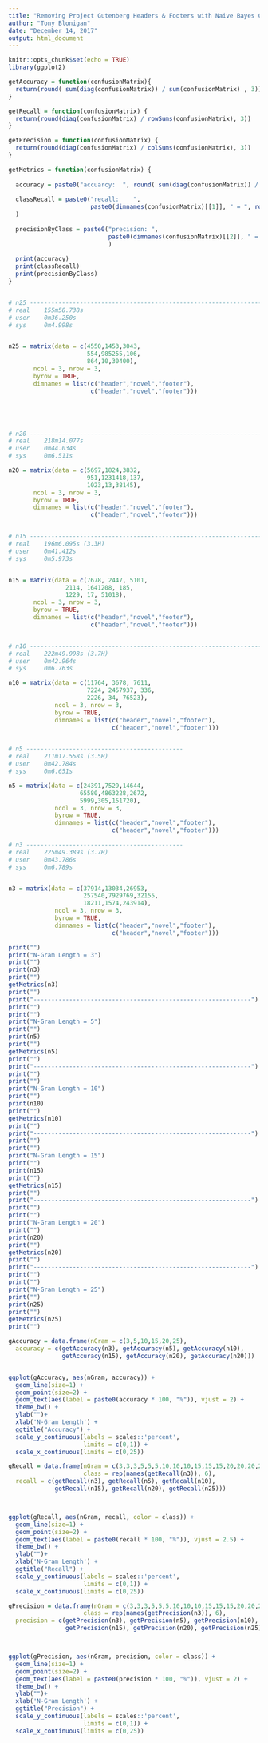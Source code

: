 ```yaml
---
title: "Removing Project Gutenberg Headers & Footers with Naive Bayes Classification"
author: "Tony Blonigan"
date: "December 14, 2017"
output: html_document
---
```


```r
knitr::opts_chunk$set(echo = TRUE)
library(ggplot2)
```

```r

getAccuracy = function(confusionMatrix){
  return(round( sum(diag(confusionMatrix)) / sum(confusionMatrix) , 3))
}

getRecall = function(confusionMatrix) {
  return(round(diag(confusionMatrix) / rowSums(confusionMatrix), 3))
}

getPrecision = function(confusionMatrix) {
  return(round(diag(confusionMatrix) / colSums(confusionMatrix), 3))
}

getMetrics = function(confusionMatrix) {
  
  accuracy = paste0("accuarcy:  ", round( sum(diag(confusionMatrix)) / sum(confusionMatrix) , 3))
  
  classRecall = paste0("recall:    ",
                       paste0(dimnames(confusionMatrix)[[1]], " = ", round(diag(confusionMatrix) / rowSums(confusionMatrix), 3), collapse = " | ")
  )
  
  precisionByClass = paste0("precision: ", 
                            paste0(dimnames(confusionMatrix)[[2]], " = ", round(diag(confusionMatrix) / colSums(confusionMatrix), 3), collapse = " | ")
                            )
  
  print(accuracy)
  print(classRecall)
  print(precisionByClass)
}


# n25 --------------------------------------------------------------------
# real    155m58.738s
# user    0m36.250s
# sys     0m4.998s


n25 = matrix(data = c(4550,1453,3043,
                      554,985255,106,
                      864,10,30400),
       ncol = 3, nrow = 3,
       byrow = TRUE, 
       dimnames = list(c("header","novel","footer"), 
                       c("header","novel","footer")))





# n20 --------------------------------------------------------------------
# real    218m14.077s
# user    0m44.034s
# sys     0m6.511s

n20 = matrix(data = c(5697,1824,3832,
                      951,1231418,137,
                      1023,13,38145),
       ncol = 3, nrow = 3,
       byrow = TRUE, 
       dimnames = list(c("header","novel","footer"), 
                       c("header","novel","footer")))


# n15 ---------------------------------------------------------------------
# real    196m6.095s (3.3H)
# user    0m41.412s
# sys     0m5.973s


n15 = matrix(data = c(7678, 2447, 5101, 
                2114, 1641208, 185, 
                1229, 17, 51018),
       ncol = 3, nrow = 3,
       byrow = TRUE, 
       dimnames = list(c("header","novel","footer"), 
                       c("header","novel","footer")))


# n10 ---------------------------------------------------------------------
# real    222m49.998s (3.7H)
# user    0m42.964s
# sys     0m6.763s

n10 = matrix(data = c(11764, 3678, 7611,
                      7224, 2457937, 336, 
                      2226, 34, 76523),
             ncol = 3, nrow = 3,
             byrow = TRUE, 
             dimnames = list(c("header","novel","footer"), 
                             c("header","novel","footer")))


# n5 --------------------------------------------
# real    211m17.558s (3.5H)
# user    0m42.784s
# sys     0m6.651s

n5 = matrix(data = c(24391,7529,14644,
                    65580,4863228,2672,
                    5999,305,151720),
             ncol = 3, nrow = 3,
             byrow = TRUE, 
             dimnames = list(c("header","novel","footer"), 
                             c("header","novel","footer")))

# n3 --------------------------------------------
# real    225m49.389s (3.7H)
# user    0m43.786s
# sys     0m6.789s


n3 = matrix(data = c(37914,13034,26953,
                     257540,7929769,32155,
                     18211,1574,243914),
             ncol = 3, nrow = 3,
             byrow = TRUE, 
             dimnames = list(c("header","novel","footer"), 
                             c("header","novel","footer")))

print("")
print("N-Gram Length = 3")
print("")
print(n3)
print("")
getMetrics(n3)
print("")
print("-------------------------------------------------------------")
print("")
print("")
print("N-Gram Length = 5")
print("")
print(n5)
print("")
getMetrics(n5)
print("")
print("-------------------------------------------------------------")
print("")
print("")
print("N-Gram Length = 10")
print("")
print(n10)
print("")
getMetrics(n10)
print("")
print("-------------------------------------------------------------")
print("")
print("")
print("N-Gram Length = 15")
print("")
print(n15)
print("")
getMetrics(n15)
print("")
print("-------------------------------------------------------------")
print("")
print("")
print("N-Gram Length = 20")
print("")
print(n20)
print("")
getMetrics(n20)
print("")
print("-------------------------------------------------------------")
print("")
print("")
print("N-Gram Length = 25")
print("")
print(n25)
print("")
getMetrics(n25)
print("")

```


```r
gAccuracy = data.frame(nGram = c(3,5,10,15,20,25),
  accuracy = c(getAccuracy(n3), getAccuracy(n5), getAccuracy(n10), 
               getAccuracy(n15), getAccuracy(n20), getAccuracy(n20)))


ggplot(gAccuracy, aes(nGram, accuracy)) +
  geom_line(size=1) +
  geom_point(size=2) +
  geom_text(aes(label = paste0(accuracy * 100, "%")), vjust = 2) +
  theme_bw() +
  ylab("")+
  xlab('N-Gram Length') +
  ggtitle("Accuracy") + 
  scale_y_continuous(labels = scales::'percent',
                     limits = c(0,1)) +
  scale_x_continuous(limits = c(0,25))
```


```r
gRecall = data.frame(nGram = c(3,3,3,5,5,5,10,10,10,15,15,15,20,20,20,25,25,25),
                     class = rep(names(getRecall(n3)), 6),
  recall = c(getRecall(n3), getRecall(n5), getRecall(n10), 
             getRecall(n15), getRecall(n20), getRecall(n25)))



ggplot(gRecall, aes(nGram, recall, color = class)) +
  geom_line(size=1) +
  geom_point(size=2) +
  geom_text(aes(label = paste0(recall * 100, "%")), vjust = 2.5) +
  theme_bw() +
  ylab("")+
  xlab('N-Gram Length') +
  ggtitle("Recall") + 
  scale_y_continuous(labels = scales::'percent',
                     limits = c(0,1)) +
  scale_x_continuous(limits = c(0,25))
```

```r
gPrecision = data.frame(nGram = c(3,3,3,5,5,5,10,10,10,15,15,15,20,20,20, 25, 25, 25),
                     class = rep(names(getPrecision(n3)), 6),
  precision = c(getPrecision(n3), getPrecision(n5), getPrecision(n10), 
                getPrecision(n15), getPrecision(n20), getPrecision(n25)))



ggplot(gPrecision, aes(nGram, precision, color = class)) +
  geom_line(size=1) +
  geom_point(size=2) +
  geom_text(aes(label = paste0(precision * 100, "%")), vjust = 2) +
  theme_bw() +
  ylab("")+
  xlab('N-Gram Length') +
  ggtitle("Precision") + 
  scale_y_continuous(labels = scales::'percent',
                     limits = c(0,1)) +
  scale_x_continuous(limits = c(0,25))
```
